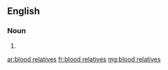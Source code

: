 ==English==

===Noun===
{{head|en|head=[[blood]] [[relative]]s}}

# {{plural of|blood relative}}

[[ar:blood relatives]]
[[fr:blood relatives]]
[[mg:blood relatives]]
